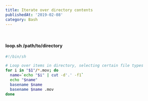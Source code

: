 ```yaml
---
title: Iterate over directory contents
publishedAt: '2019-02-08'
category: Bash
---
```


<br />

<CopyToClipboard />

#### loop.sh /path/to/directory

```bash
#!/bin/sh

# Loop over items in directory, selecting certain file types
for i in "$1"/*.mov; do
  name=`echo "$i" | cut -d'.' -f1`
  echo "$name"
  basename $name
  basename $name .mov
done
```
